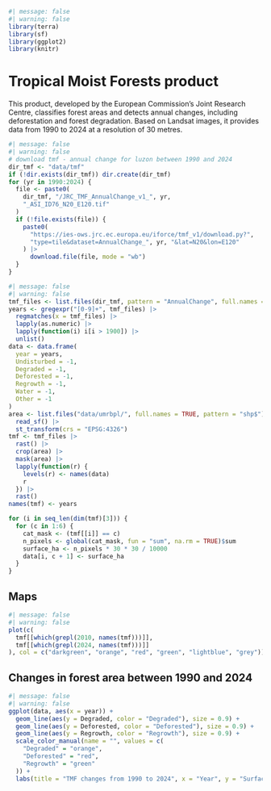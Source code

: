 ```r
#| message: false
#| warning: false
library(terra)
library(sf)
library(ggplot2)
library(knitr)
```

# Tropical Moist Forests product {.unnumbered}

This product, developed by the European Commission’s Joint Research Centre, classifies forest areas and detects annual changes, including deforestation and forest degradation. Based on Landsat images, it provides data from 1990 to 2024 at a resolution of 30 metres.

```r
#| message: false
#| warning: false
# download tmf - annual change for luzon between 1990 and 2024
dir_tmf <- "data/tmf"
if (!dir.exists(dir_tmf)) dir.create(dir_tmf)
for (yr in 1990:2024) {
  file <- paste0(
    dir_tmf, "/JRC_TMF_AnnualChange_v1_", yr,
    "_ASI_ID76_N20_E120.tif"
  )
  if (!file.exists(file)) {
    paste0(
      "https://ies-ows.jrc.ec.europa.eu/iforce/tmf_v1/download.py?",
      "type=tile&dataset=AnnualChange_", yr, "&lat=N20&lon=E120"
    ) |>
      download.file(file, mode = "wb")
  }
}
```

```r
#| message: false
#| warning: false
tmf_files <- list.files(dir_tmf, pattern = "AnnualChange", full.names = TRUE)
years <- gregexpr("[0-9]+", tmf_files) |>
  regmatches(x = tmf_files) |>
  lapply(as.numeric) |>
  lapply(function(i) i[i > 1900]) |>
  unlist()
data <- data.frame(
  year = years,
  Undisturbed = -1,
  Degraded = -1,
  Deforested = -1,
  Regrowth = -1,
  Water = -1,
  Other = -1
)
area <- list.files("data/umrbpl/", full.names = TRUE, pattern = "shp$") |>
  read_sf() |>
  st_transform(crs = "EPSG:4326")
tmf <- tmf_files |>
  rast() |>
  crop(area) |>
  mask(area) |>
  lapply(function(r) {
    levels(r) <- names(data)
    r
  }) |>
  rast()
names(tmf) <- years

for (i in seq_len(dim(tmf)[3])) {
  for (c in 1:6) {
    cat_mask <- (tmf[[i]] == c)
    n_pixels <- global(cat_mask, fun = "sum", na.rm = TRUE)$sum
    surface_ha <- n_pixels * 30 * 30 / 10000
    data[i, c + 1] <- surface_ha
  }
}
```

## Maps 

```r
#| message: false
#| warning: false
plot(c(
  tmf[[which(grepl(2010, names(tmf)))]],
  tmf[[which(grepl(2024, names(tmf)))]]
), col = c("darkgreen", "orange", "red", "green", "lightblue", "grey"))
```

## Changes in forest area between 1990 and 2024

```r
#| message: false
#| warning: false
ggplot(data, aes(x = year)) +
  geom_line(aes(y = Degraded, color = "Degraded"), size = 0.9) +
  geom_line(aes(y = Deforested, color = "Deforested"), size = 0.9) +
  geom_line(aes(y = Regrowth, color = "Regrowth"), size = 0.9) +
  scale_color_manual(name = "", values = c(
    "Degraded" = "orange",
    "Deforested" = "red",
    "Regrowth" = "green"
  )) +
  labs(title = "TMF changes from 1990 to 2024", x = "Year", y = "Surface (Ha)")
```

